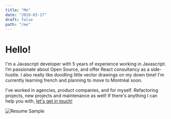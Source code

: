 ```yaml
---
title: "Me"
date: "2019-03-17"
draft: false
path: "/me"
---
```


# Hello!

I'm a Javascript developer with 5 years of experience working in Javascript. I’m passionate about Open Source, and offer React consultancy as a side-hustle. I also really like doodling little vector drawings on my down time! I'm currently learning french and planning to move to Montréal soon.

I've worked in agencies, product companies, and for myself. Refactoring projects, new projects and maintenance as well! If there's anything I can help you with, [let's get in touch!](mailto:graham@toi.sh)

![Resume Sample](../../assets/images/resume-sample.png)